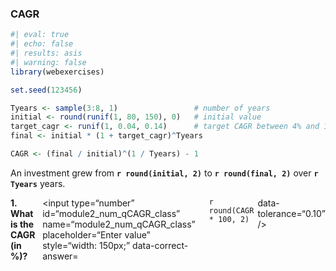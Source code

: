 ### CAGR

```r
#| eval: true
#| echo: false
#| results: asis
#| warning: false
library(webexercises)

set.seed(123456)

Tyears <- sample(3:8, 1)                 # number of years
initial <- round(runif(1, 80, 150), 0)   # initial value
target_cagr <- runif(1, 0.04, 0.14)      # target CAGR between 4% and 14%
final <- initial * (1 + target_cagr)^Tyears

CAGR <- (final / initial)^(1 / Tyears) - 1
```

An investment grew from **`r round(initial, 2)`** to **`r round(final, 2)`** over **`r Tyears`** years.


::: {.question-block}

<form onsubmit="event.preventDefault();" style="display: flex; flex-direction: row; gap: 6px;"> <label for="module2_num_qCAGR_class"><strong>1. What is the CAGR (in %)?</strong>&nbsp;</label> <input type="number" id="module2_num_qCAGR_class" name="module2_num_qCAGR_class" placeholder="Enter value" style="width: 150px;" data-correct-answer=`r round(CAGR * 100, 2)` data-tolerance="0.10" /> </form> <div id="feedback-module2_num_qCAGR_class" class="feedback" data-status="" style="display:none;"> ✅ <strong>Solution:</strong> CAGR = \(\big(\frac{\text{Final}}{\text{Initial}}\big)^{1/T} - 1\). Here, \(\big(\frac{`r round(final,2)`}{`r round(initial,2)`}\big)^{1/`r Tyears`} − 1 = <strong>`r round(CAGR*100, 2)`%</strong>. </div> 
                                                                                                                                                                  
:::